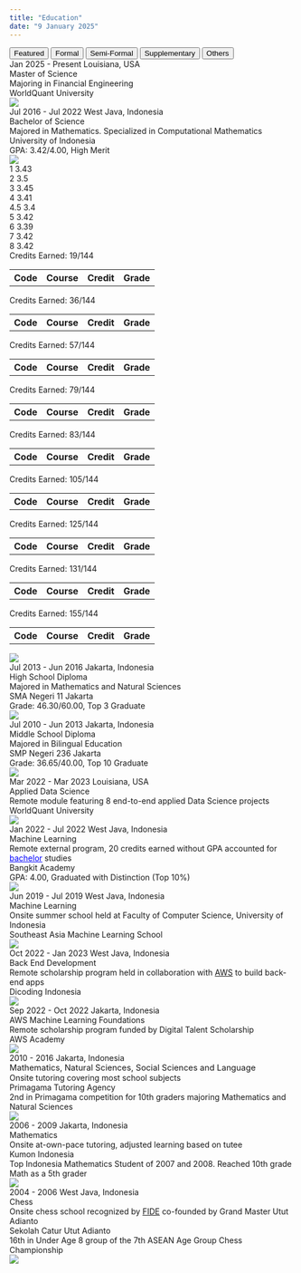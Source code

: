 ---
title: "Education"
date: "9 January 2025"
---

```{=html}
<!-- Education Tabs -->
<div class="tab">
  <button class="tablinks featured-tab" onclick="openEdu(event, 'featrd')" id="defaultOpen">Featured</button>
  <button class="tablinks" onclick="openEdu(event, 'formal')" id="formalTab">Formal</button>
  <button class="tablinks" onclick="openEdu(event, 'smifrm')" id="smifrmTab">Semi-Formal</button>
  <button class="tablinks" onclick="openEdu(event, 'suplem')" id="suplemTab">Supplementary</button>
  <button class="tablinks" onclick="openEdu(event, 'others')" id="othersTab">Others</button>
</div>

<!-- Featured Education -->
<div id="featrd" class="tabcontent"></div>

<!-- Formal Education -->
<div id="formal" class="tabcontent" type="Formal">
  <div class="education-card no-dropdown" featured="true" feature-order="1">
    <div class="education-header">
      <span class="education-daterange">Jan 2025 - Present</span>
      <span class="education-location">Louisiana, USA</span>
    </div>
    <div class="education-degree">Master of Science</div>
    <div class="education-specialization">Majoring in Financial Engineering</div>
    <div class="education-institution">WorldQuant University</div>
    <img class="education-logo" src="../images/WQU.png" style="top:12px">
  </div>

  <div class="education-card" onclick="toggleDropdown(this, 'bachelor-semester-7')" id="bachelor" featured="true" feature-order="2">
    <div class="education-header">
      <span class="education-daterange">Jul 2016 - Jul 2022</span>
      <span class="education-location">West Java, Indonesia</span>
    </div>
    <div class="education-degree">Bachelor of Science</div>
    <div class="education-specialization">Majored in Mathematics. Specialized in Computational Mathematics</div>
    <div class="education-institution">University of Indonesia</div>
    <div class="education-gpa">GPA: 3.42/4.00, High Merit</div>
    <img class="education-logo" src="../images/University_of_Indonesia.png">
    <div class="education-dropdown">
      <div class="education-journey">
        <div class="education-timeline">
          <div class="education-node">
            <span class="education-node-point" onclick="toggleSemester(event, 'bachelor', 1)">1</span>
            <span class="education-node-label">3.43</span>
          </div>
          <div class="education-line"></div>
          <div class="education-node">
            <span class="education-node-point" onclick="toggleSemester(event, 'bachelor', 2)">2</span>
            <span class="education-node-label">3.5</span>
          </div>
          <div class="education-line"></div>
          <div class="education-node">
            <span class="education-node-point" onclick="toggleSemester(event, 'bachelor', 3)">3</span>
            <span class="education-node-label">3.45</span>
          </div>
          <div class="education-line"></div>
          <div class="education-node">
            <span class="education-node-point" onclick="toggleSemester(event, 'bachelor', 4)">4</span>
            <span class="education-node-label">3.41</span>
          </div>
          <div class="education-line"></div>
          <div class="education-node">
            <span class="education-node-point" onclick="toggleSemester(event, 'bachelor', 4.5)">4.5</span>
            <span class="education-node-label">3.4</span>
          </div>
          <div class="education-line"></div>
          <div class="education-node">
            <span class="education-node-point" onclick="toggleSemester(event, 'bachelor', 5)">5</span>
            <span class="education-node-label">3.42</span>
          </div>
          <div class="education-line"></div>
          <div class="education-node">
            <span class="education-node-point" onclick="toggleSemester(event, 'bachelor', 6)">6</span>
            <span class="education-node-label">3.39</span>
          </div>
          <div class="education-line"></div>
          <div class="education-node">
            <span class="education-node-point" onclick="toggleSemester(event, 'bachelor', 7)">7</span>
            <span class="education-node-label">3.42</span>
          </div>
          <div class="education-line"></div>
          <div class="education-node">
            <span class="education-node-point" onclick="toggleSemester(event, 'bachelor', 8)">8</span>
            <span class="education-node-label">3.42</span>
          </div>
        </div>
        <div id="education-report">
          <div class="education-semester" id="bachelor-semester-1">
            <div class="education-details">Credits Earned: 19/144</div>
            <table>
              <thead>
                <tr><th>Code</th><th>Course</th><th>Credit</th><th>Grade</th></tr>
              </thead>
              <tbody id="semester-1-body">
                <tr data-row="SCCH601101;Basic Chemistry               ;2;B "></tr>
                <tr data-row="SCMA601100;Logic and Sets                ;3;A-"></tr>
                <tr data-row="SCMA601200;Statistical Methods           ;2;A "></tr>
                <tr data-row="UIGE600002;Scientific Mindset Foundations;6;B+"></tr>
                <tr data-row="UIGE600003;English                       ;3;A-"></tr>
                <tr data-row="UIGE600026;Comic Art                     ;1;A-"></tr>
                <tr data-row="UIST601110;Calculus 1                    ;2;B-"></tr>
              </tbody>
            </table>
          </div>
          <div class="education-semester" id="bachelor-semester-2">
            <div class="education-details">Credits Earned: 36/144</div>
            <table>
              <thead>
                <tr><th>Code</th><th>Course</th><th>Credit</th><th>Grade</th></tr>
              </thead>
              <tbody id="semester-2-body">
                <tr data-row="SCBI601112;General Biology                      ;2;B-"></tr>
                <tr data-row="SCMA601111;Calculus 2                           ;4;D "></tr>
                <tr data-row="SCMA601123;Linear Algebra                       ;4;B+"></tr>
                <tr data-row="SCMA601400;Algorithm and Programming            ;3;A "></tr>
                <tr data-row="UIGE600001;Social Humanities Mindset Foundations;6;A-"></tr>
                <tr data-row="UIGE600014;Buddhist Religious Instruction       ;2;A "></tr>
              </tbody>
            </table>
          </div>
          <div class="education-semester" id="bachelor-semester-3">
            <div class="education-details">Credits Earned: 57/144</div>
            <table>
              <thead>
                <tr><th>Code</th><th>Course</th><th>Credit</th><th>Grade</th></tr>
              </thead>
              <tbody id="semester-3-body">
                <tr data-row="SCFI601110;Basic Physics                  ;2;A-"></tr>
                <tr data-row="SCMA602113;Calculus 3                     ;3;B "></tr>
                <tr data-row="SCMA602122;Algebra                        ;4;B+"></tr>
                <tr data-row="SCMA602151;Ordinary Differential Equations;4;A "></tr>
                <tr data-row="SCMA602211;Mathematical Statistics 1      ;4;B "></tr>
                <tr data-row="SCMA602402;Numerical Methods              ;4;B+"></tr>
              </tbody>
            </table>
          </div>
          <div class="education-semester" id="bachelor-semester-4">
            <div class="education-details">Credits Earned: 79/144</div>
            <table>
              <thead>
                <tr><th>Code</th><th>Course</th><th>Credit</th><th>Grade</th></tr>
              </thead>
              <tbody id="semester-4-body">
                <tr data-row="SCMA601111;Calculus 2                        ;4;B-"></tr>
                <tr data-row="SCMA602005;Introduction to Probability Theory;2;A "></tr>
                <tr data-row="SCMA602131;Real Analysis 1                   ;4;B-"></tr>
                <tr data-row="SCMA602212;Mathematical Statistics 2         ;4;B-"></tr>
                <tr data-row="SCMA602401;Discrete Mathematics              ;4;A "></tr>
                <tr data-row="SCMA603533;Financial Mathematics             ;4;A "></tr>
              </tbody>
            </table>
          </div>
          <div class="education-semester" id="bachelor-semester-4.5">
            <div class="education-details">Credits Earned: 83/144</div>
            <table>
              <thead>
                <tr><th>Code</th><th>Course</th><th>Credit</th><th>Grade</th></tr>
              </thead>
              <tbody id="semester-4.5-body">
                <tr data-row="SCMA603132;Real Analysis 2;4;B+"></tr>
              </tbody>
            </table>
          </div>
          <div class="education-semester" id="bachelor-semester-5">
            <div class="education-details">Credits Earned: 105/144</div>
            <table>
              <thead>
                <tr><th>Code</th><th>Course</th><th>Credit</th><th>Grade</th></tr>
              </thead>
              <tbody id="semester-5-body">
                <tr data-row="SCAK603010;Microeconomic Theory  ;3;A-"></tr>
                <tr data-row="SCMA603114;Vector Calculus       ;2;B-"></tr>
                <tr data-row="SCMA603140;Analytic Geometry     ;3;B-"></tr>
                <tr data-row="SCMA603162;Graph Theory          ;3;A "></tr>
                <tr data-row="SCMA603403;Structural Computation;3;A "></tr>
                <tr data-row="SCMA603901;Research Methods      ;2;A "></tr>
                <tr data-row="SCST603011;Acturial Mathematics 1;3;B-"></tr>
                <tr data-row="SCST603306;Data Mining           ;3;A "></tr>
              </tbody>
            </table>
          </div>
          <div class="education-semester" id="bachelor-semester-6">
            <div class="education-details">Credits Earned: 125/144</div>
            <table>
              <thead>
                <tr><th>Code</th><th>Course</th><th>Credit</th><th>Grade</th></tr>
              </thead>
              <tbody id="semester-6-body">
                <tr data-row="SCMA603133;Complex Functions                                ;4;C "></tr>
                <tr data-row="SCMA603152;Mathematical Modeling                            ;4;A "></tr>
                <tr data-row="SCMA603153;Partial Differential Equations and Boundary Value;3;B "></tr>
                <tr data-row="SCMA603441;Algorithm Analysis and Design                    ;3;A-"></tr>
                <tr data-row="SCMA604902;Special Topic 2: Web Mining                      ;3;A-"></tr>
                <tr data-row="SCST603010;Regression Analysis 1                            ;3;B+"></tr>
              </tbody>
            </table>
          </div>
          <div class="education-semester" id="bachelor-semester-7">
            <div class="education-details">Credits Earned: 131/144</div>
            <table>
              <thead>
                <tr><th>Code</th><th>Course</th><th>Credit</th><th>Grade</th></tr>
              </thead>
              <tbody id="semester-7-body">
                <tr data-row="SCMA604000;Undergraduate Thesis;6;A"></tr>
              </tbody>
            </table>
          </div>
          <div class="education-semester" id="bachelor-semester-8">
            <div class="education-details">Credits Earned: 155/144</div>
            <table>
              <thead>
                <tr><th>Code</th><th>Course</th><th>Credit</th><th>Grade</th></tr>
              </thead>
              <tbody id="semester-8-body">
                <tr data-row="SCMA602311;Mathematical Programming; 4;B+"></tr>
                <tr data-row="          ;Bangkit Academy         ;20;  "></tr>
              </tbody>
            </table>
          </div>
        </div>
      </div>
      <img class="education-grading" src="../images/Grading_System-Bachelor.png">
    </div>
  </div>

  <div class="education-card no-dropdown">
    <div class="education-header">
      <span class="education-daterange">Jul 2013 - Jun 2016</span>
      <span class="education-location">Jakarta, Indonesia</span>
    </div>
    <div class="education-degree">High School Diploma</div>
    <div class="education-specialization">Majored in Mathematics and Natural Sciences</div>
    <div class="education-institution">SMA Negeri 11 Jakarta</div>
    <div class="education-gpa">Grade: 46.30/60.00, Top 3 Graduate</div>
    <img class="education-logo" src="https://upload.wikimedia.org/wikipedia/id/3/33/Logo_11Jakarta.png">
  </div>

  <div class="education-card no-dropdown">
    <div class="education-header">
      <span class="education-daterange">Jul 2010 - Jun 2013</span>
      <span class="education-location">Jakarta, Indonesia</span>
    </div>
    <div class="education-degree">Middle School Diploma</div>
    <div class="education-specialization">Majored in Bilingual Education</div>
    <div class="education-institution">SMP Negeri 236 Jakarta</div>
    <div class="education-gpa">Grade: 36.65/40.00, Top 10 Graduate</div>
    <img class="education-logo" src="../images/SMPN_236_Jakarta.png">
  </div>
</div>

<!-- Semi-Formal Education -->
<div id="smifrm" class="tabcontent" type="Semi-Formal">
  <div class="education-card no-dropdown" featured="true" feature-order="3">
    <div class="education-header">
      <span class="education-daterange">Mar 2022 - Mar 2023</span>
      <span class="education-location">Louisiana, USA</span>
    </div>
    <div class="education-concentration">Applied Data Science</div>
    <div class="education-detail">Remote module featuring 8 end-to-end applied Data Science projects</div>
    <div class="education-institution">WorldQuant University</div>
    <img class="education-logo" src="../images/WQU.png" style="top:12px">
  </div>

  <div class="education-card no-dropdown" featured="true" feature-order="4">
    <div class="education-header">
      <span class="education-daterange">Jan 2022 - Jul 2022</span>
      <span class="education-location">West Java, Indonesia</span>
    </div>
    <div class="education-concentration">Machine Learning</div>
    <div class="education-detail">Remote external program, 20 credits earned without GPA accounted for <a href="javascript:void(0)" onclick="highlightCard(event, 'formalTab', 'bachelor')" style="color:blue">bachelor</a> studies</div>
    <div class="education-institution">Bangkit Academy</div>
    <div class="education-gpa">GPA: 4.00, Graduated with Distinction (Top 10%)</div>
    <img class="education-logo" src="../images/Bangkit.png">
  </div>

  <div class="education-card no-dropdown" featured="true" feature-order="6">
    <div class="education-header">
      <span class="education-daterange">Jun 2019 - Jul 2019</span>
      <span class="education-location">West Java, Indonesia</span>
    </div>
    <div class="education-concentration">Machine Learning</div>
    <div class="education-detail">Onsite summer school held at Faculty of Computer Science, University of Indonesia</div>
    <div class="education-institution">Southeast Asia Machine Learning School</div>
    <img class="education-logo" src="../images/SEAMLS.jpg" style="top:12px">
  </div>
</div>

<!-- Supplementary Education -->
<div id="suplem" class="tabcontent" type="Supplementary">
  <div class="education-card no-dropdown">
    <div class="education-header">
      <span class="education-daterange">Oct 2022 - Jan 2023</span>
      <span class="education-location">West Java, Indonesia</span>
    </div>
    <div class="education-concentration">Back End Development</div>
    <div class="education-detail">Remote scholarship program held in collaboration with <span title="Amazon Web Services"><u style="cursor:help">AWS</u></span> to build back-end apps</div>
    <div class="education-institution">Dicoding Indonesia</div>
    <img class="education-logo" src="https://dicoding-web-img.sgp1.digitaloceanspaces.com/original/jobs/dos:company_logo_dicoding_indonesia_050423140704.jpg" style="top:12px">
  </div>

  <div class="education-card no-dropdown" featured="true" feature-order="5">
    <div class="education-header">
      <span class="education-daterange">Sep 2022 - Oct 2022</span>
      <span class="education-location">Jakarta, Indonesia</span>
    </div>
    <div class="education-concentration">AWS Machine Learning Foundations</div>
    <div class="education-detail">Remote scholarship program funded by Digital Talent Scholarship</div>
    <div class="education-institution">AWS Academy</div>
    <img class="education-logo" src="../images/AWS_Academy.png" style="top:12px">
  </div>

  <div class="education-card no-dropdown">
    <div class="education-header">
      <span class="education-daterange">2010 - 2016</span>
      <span class="education-location">Jakarta, Indonesia</span>
    </div>
    <div class="education-concentration" style="font-size:1.05em">Mathematics, Natural Sciences, Social Sciences and Language</div>
    <div class="education-detail">Onsite tutoring covering most school subjects</div>
    <div class="education-institution">Primagama Tutoring Agency</div>
    <div class="education-gpa">2nd in Primagama competition for 10th graders majoring Mathematics and Natural Sciences</div>
    <img class="education-logo" src="../images/Primagama.png">
  </div>

  <div class="education-card no-dropdown">
    <div class="education-header">
      <span class="education-daterange">2006 - 2009</span>
      <span class="education-location">Jakarta, Indonesia</span>
    </div>
    <div class="education-concentration">Mathematics</div>
    <div class="education-detail">Onsite at-own-pace tutoring, adjusted learning based on tutee</div>
    <div class="education-institution">Kumon Indonesia</div>
    <div class="education-gpa">Top Indonesia Mathematics Student of 2007 and 2008. Reached 10th grade Math as a 5th grader</div>
    <img class="education-logo" src="https://i0.wp.com/franchiselab.com/wp-content/uploads/2024/03/Kumon-Logo-.png?fit=250%2C250&ssl=1" style="top:6px">
  </div>
</div>

<!-- Other Education -->
<div id="others" class="tabcontent" type="Other">
  <div class="education-card no-dropdown">
    <div class="education-header">
      <span class="education-daterange">2004 - 2006</span>
      <span class="education-location">West Java, Indonesia</span>
    </div>
    <div class="education-concentration">Chess</div>
    <div class="education-detail">Onsite chess school recognized by <span title="Fédération Internationale des Échecs"><u style="cursor:help">FIDE</u></span> co-founded by Grand Master Utut Adianto</div>
    <div class="education-institution">Sekolah Catur Utut Adianto</div>
    <div class="education-gpa">16th in Under Age 8 group of the 7th ASEAN Age Group Chess Championship</div>
    <img class="education-logo" src="../images/SCUA.png">
  </div>
</div>

<script>
  document.addEventListener("DOMContentLoaded", function() {
    // Get featured tab to populate
    const featuredTab = document.getElementById('featrd');
    
    // Select all tabcontent divs
    const tabContents = document.querySelectorAll('.tabcontent');

    // Collect all featured cards from all tab contents
    const allFeaturedCards = [];

    tabContents.forEach(content => {
      // Select cards that should be featured within each tabcontent
      const featuredCards = Array.from(content.querySelectorAll('.education-card[featured="true"]'));
      allFeaturedCards.push(...featuredCards);
    });

    // Sort all featured cards based on the feature-order attribute
    allFeaturedCards.sort((a, b) => {
      return parseInt(a.getAttribute('feature-order')) - parseInt(b.getAttribute('feature-order'));
    });

    allFeaturedCards.forEach(card => {
      // Clone each featured card
      const clone = card.cloneNode(true);
      
      // Edit data in card
      if(card.hasAttribute('id')) {
        clone.removeAttribute('id');
      }
      clone.classList.add('featured-card');

      // Update child data
      const semesters = clone.querySelectorAll('.education-semester');
      semesters.forEach((semester) => {
        const originalId = semester.getAttribute('id');
        if (originalId) {
          semester.setAttribute('id', `${originalId}-featured`);
        }
      });

      // Add type to card
      const sourceDiv = document.createElement('div');
      sourceDiv.className = 'education-source';
      sourceDiv.textContent = `${card.parentElement.getAttribute('type')}`;
      clone.appendChild(sourceDiv);

      // Append clone to the featured tab
      featuredTab.appendChild(clone);
    });

    // Populate tables
    populateTableRows();

    // Open featured tab
    document.getElementById("defaultOpen").click();
  });

  function openEdu(event, eduCat) {
    var idx, tabcontent, tablinks;

    tabcontent = document.getElementsByClassName("tabcontent");
    for (idx = 0; idx < tabcontent.length; idx++) {
      tabcontent[idx].style.display = 'none';
    }

    tablinks = document.getElementsByClassName("tablinks");
    for (idx = 0; idx < tablinks.length; idx++) {
      tablinks[idx].className = tablinks[idx].className.replace(' active', '');
    }

    document.getElementById(eduCat).style.display = "block";
    event.currentTarget.className += ' active';

    // Reset the animation
    resetAnimation(eduCat);
  }

  function resetAnimation(eduCat) {
    const cards = document.querySelectorAll(`#${eduCat} .education-card`);
    let delay = 0;

    const observer = new IntersectionObserver(entries => {
      entries.forEach(entry => {
        if (entry.isIntersecting) {
          entry.target.style.animationDelay = `${delay}s`;
          entry.target.classList.add('visible');
          delay += 0.5; // Increment delay for the next card
          observer.unobserve(entry.target); // Stop observing once it has been animated
        } else {
          delay = 0; // Reset delay for non-visible cards
        }
      });
    }, {
      threshold: 0.1
    });

    cards.forEach(card => {
      card.classList.remove('visible');
      observer.observe(card);
    });
  }

  function toggleDropdown(cardElement, childDivId = null) {
    // Close all other dropdowns
    document.querySelectorAll(".education-card").forEach(card => {
      if (card !== cardElement) {
        card.classList.remove('active');
      }
    });

    // Toggle the clicked dropdown
    cardElement.classList.toggle('active');

    // Process child div if specified
    if (childDivId) {
      // Determine if card is featured
      const isFeatured = cardElement.classList.contains('featured-card');
      const childElementId = isFeatured ? `${childDivId}-featured` : childDivId;

      // Get child element
      const childElement = document.getElementById(childElementId);
      if (childElement) {
        // Activate the child div
        childElement.classList.toggle('active');
        childElement.style.display = "block";
        // Extract the unique identifier from the childDivId
        const childIdSuffix = childDivId.split("-").pop();
        // Dynamically find the corresponding node point
        const targetNode = cardElement.querySelector(
          `.education-node-point[onclick*="'bachelor', ${childIdSuffix}"]`
        );
        // Toggle active class on the node if found
        if (targetNode) {
          targetNode.classList.toggle('active');
        }
      }
    }
  }

  function toggleSemester(event, eduCard, semester) {
    // Ensure dropdown stays open
    event.stopPropagation();

    // Hide all semester details
    const allDetails = document.querySelectorAll(".education-semester");
    allDetails.forEach((detail) => (detail.style.display = "none"));

    // Determine if card is featured
    const isFeatured = event.target.closest('.education-card').classList.contains('featured-card');
    const selectedDetailId = isFeatured
      ? `${eduCard}-semester-${semester}-featured`
      : `${eduCard}-semester-${semester}`;

    // Show the selected semester's details
    const selectedDetail = document.getElementById(selectedDetailId);
    if (selectedDetail) {
      selectedDetail.style.display = "block";
    }

    // Highlight the active semester node
    const allNodes = document.querySelectorAll(".education-node-point");
    allNodes.forEach((node) => node.classList.remove('active'));
    const selectedNode = event.target;
    selectedNode.classList.add('active');
  }

  function populateTableRows() {
    document.querySelectorAll("tr[data-row]").forEach((row) => {
      // Extract row data
      const [code, course, credit, grade] = row.getAttribute("data-row").split(";");
      
      // Apply red color for grades "D" or "E"
      const formattedGrade = (grade.trim() === "D" || grade.trim() === "E") 
        ? `<span style="color:red;">${grade}</span>` 
        : grade;
      
      // Populate row data
      row.innerHTML = `
        <td>${code}</td>
        <td>${course}</td>
        <td>${credit}</td>
        <td>${formattedGrade}</td>
      `;
      
      // Clean up placeholder attribute
      row.removeAttribute("data-row");
    });
  }

  function highlightCard(event, tab, eduCard) {
    // prevent opening a new tab when switching tabs
    event.preventDefault();

    document.getElementById(tab).click();
    
    var targetCard = document.getElementById(eduCard);
    targetCard.scrollIntoView({behavior: "smooth", block: "center"});
    
    // Delay for 0.75 seconds before adding highlight
    setTimeout(function() {
      // Highlight the card for 2 seconds
      targetCard.classList.add("highlight");
      setTimeout(function() {
        targetCard.classList.remove("highlight");
      }, 2000);
    }, 750);
  }
</script>
```